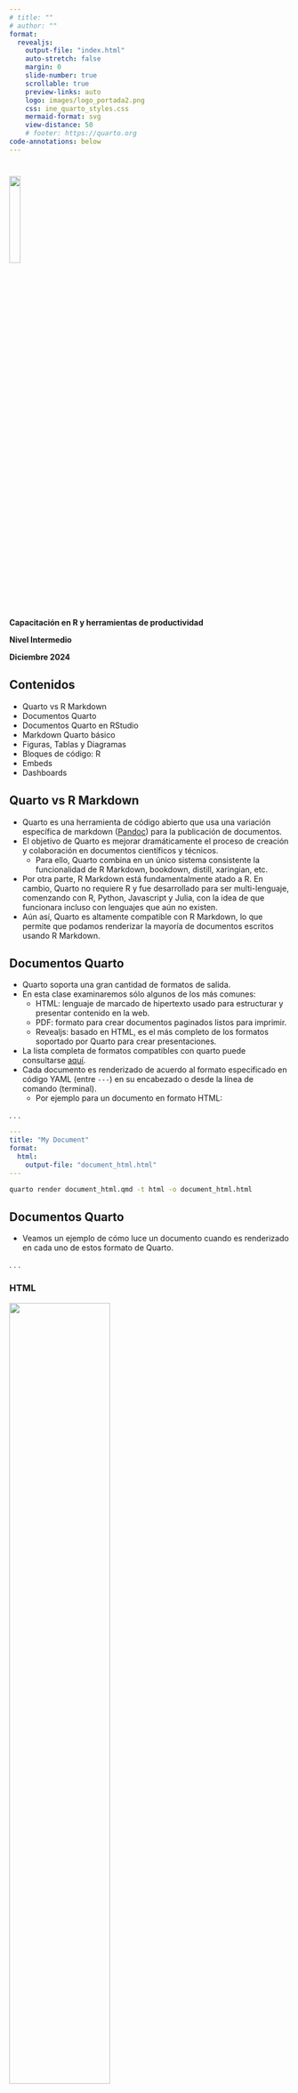 ```yaml
---
# title: ""
# author: ""
format:
  revealjs:
    output-file: "index.html"
    auto-stretch: false
    margin: 0
    slide-number: true
    scrollable: true
    preview-links: auto
    logo: images/logo_portada2.png
    css: ine_quarto_styles.css
    mermaid-format: svg
    view-distance: 50
    # footer: https://quarto.org
code-annotations: below
---
```


# 

```{=html}
<!---
# TODO: this does not work
.linea-superior[]
.linea-inferior[] 
--->
```
```{=html}
<!---
# TODO: this does not work
![](images/logo_portada2.png){.center style="width: 20%;"}   
--->
```

```{=html}
<!---
<img src="images/logo_portada2.png" style="width: 20%"/>  
--->
```
<img src="images/logo_portada2.png" width="20%"/>

[**Capacitación en R y herramientas de productividad**]{.big-par .center-justified}

[**Nivel Intermedio**]{.big-par .center-justified}

[**Diciembre 2024**]{.big-par .center-justified}

## Contenidos
::: {.incremental .small-par}
- Quarto vs R Markdown
- Documentos Quarto
- Documentos Quarto en RStudio
- Markdown Quarto básico
- Figuras, Tablas y Diagramas
- Bloques de código: R
- Embeds
- Dashboards
:::



## Quarto vs R Markdown

::: {.incremental .small-par}
- Quarto es una herramienta de código abierto que usa una variación específica de markdown ([Pandoc](https://pandoc.org)) para la publicación de documentos.
- El objetivo de Quarto es mejorar dramáticamente el proceso de creación y colaboración en documentos científicos y técnicos.
  - Para ello, Quarto combina en un único sistema consistente la funcionalidad de R Markdown, bookdown, distill, xaringian, etc.
- Por otra parte, R Markdown está fundamentalmente atado a R. En cambio, Quarto no requiere R y fue desarrollado para ser multi-lenguaje, comenzando con R, Python, Javascript y Julia, con la idea de que funcionara incluso con lenguajes que aún no existen.
- Aún así, Quarto es altamente compatible con R Markdown, lo que permite que podamos renderizar la mayoría de documentos escritos usando R Markdown. 
:::



## Documentos Quarto

::: {.incremental .small-par}
- Quarto soporta una gran cantidad de formatos de salida.
- En esta clase examinaremos sólo algunos de los más comunes:
  - HTML: lenguaje de marcado de hipertexto usado para estructurar y presentar contenido en la web.
  - PDF: formato para crear documentos paginados listos para imprimir. 
  - Revealjs: basado en HTML, es el más completo de los formatos soportado por Quarto para crear presentaciones.
- La lista completa de formatos compatibles con quarto puede consultarse [aquí](https://quarto.org/docs/output-formats/all-formats.html).
- Cada documento es renderizado de acuerdo al formato especificado en código YAML (entre ```---```) en su encabezado o desde la línea de comando (terminal).
  - Por ejemplo para un documento en formato HTML:
:::

. . .

::: {.small-par}
<div class=custom-code-1>
``` yaml
---
title: "My Document"
format: 
  html:
    output-file: "document_html.html"
---
```
</div>
:::

[]{.small-par}

::: {.small-par}
<div class=custom-code-1>
``` .bash
quarto render document_html.qmd -t html -o document_html.html
```
</div>
:::



## Documentos Quarto

::: {.incremental .small-par}
- Veamos un ejemplo de cómo luce un documento cuando es renderizado en cada uno de estos formato de Quarto. 
:::

. . .

::: {.panel-tabset .small-par}

### HTML

::: {.center}
![](images/example_document_html.png){width="60%"}
:::

### PDF

::: {.center}
![](images/example_document_pdf.png){width="90%"}
:::

### Revealjs

::: {.r-stack fragment-index=0 .center}

![](images/example_document_revealjs_01.png){.fragment .fade-in-then-out width="60%"}

![](images/example_document_revealjs_02.png){.fragment .fade-in-then-out width="60%"}

![](images/example_document_revealjs_03.png){.fragment .fade-in-then-out width="60%"}

:::

:::



## Documentos Quarto

::: {.incremental .small-par}
- Para lograr el resultado anterior, veamos ahora cómo diseñar documentos con los mismos formatos.
  - Aquí sólo nos concentraremos en el formato general de cada documento y más adelante aprenderemos cómo generar sus distintos componentes: código, plots, etc.
  - Además, sólo se muestra una parte de cada documento, pero su versión completa se encuentra en el archivo indicado en el código YAML de cada documento, disponible en el repo de la clase.
:::

. . .

::: {.panel-tabset .small-par}

### HTML

<div class=custom-code-2>
```` r

---
title: "Documento HTML" # <1>
subtitle: "Ejemplo de documento generado en Quarto"
date: today
author: "Capacitación R Intermedio"  # <1>
format:  # <2>
  html:
    output-file: "document_html.html" # <2>
    toc: true # <3>
    toc-depth: 2
    toc-title: Contenido
    number-sections: true  # <3>
    html-math-method: katex # <4>
    # code-line-numbers: true
    # css: styles.css # <4>
---


# Capítulo 1

## Sección 1

```{{r}}
#| echo: true
#| eval: true
#| warning: false
#| code-fold: true

library(tidyverse)
library(ggplot2)

airquality <- airquality %>% 
  mutate(
    wind_kmhr = Wind / 0.6213711922,
    temp_celsius = (Temp - 32)*5/9
  )

ggplot(airquality, aes(temp_celsius, Ozone)) +
  geom_point() + 
  geom_smooth(method = "loess")
```

````
1. Definiciones generales, comunes en múltiples formatos.
2. Se especifica el formato de salida y opcionalmente el nombre del documento que será creado.
3. Algunas opciones comunes para varios formatos: <span style="color:#4758ab;">toc</span> permite agregar una tabla de contenidos (toc) generada automáticamente, con título <span style="color:#4758ab;">toc-title</span>. 
Además <span style="color:#4758ab;">toc-depth</span> determina el número de niveles de secciones que serán mostrados en la toc.
4. Algunas opciones específicas del formato: <span style="color:#4758ab;">html-math-method</span> define el método usado para renderizar ecuaciones LaTeX. <span style="color:#4758ab;">code-line-numbers</span> permite incluir número de línea en bloques de código. Simples modificaciones en la apariencia del documento pueden agregando en un documento <span style="color:#4758ab;">css</span>.
</div>


### PDF

<div class=custom-code-2>
```` r

---
title: "Documento PDF"
subtitle: "Ejemplo de documento generado en Quarto"
date: today
author: "Capacitación R Intermedio"
format:
  pdf: # <1>
    output-file: "document_pdf.pdf"
    toc: true
    toc-depth: 3
    toc-title: Contenido
    number-sections: true
    # lof: true # <2>
    # lot: true # <2>
    documentclass: scrartcl # <3>
    papersize: letter # <4>
    geometry:
      - top=30mm
      - left=20mm # <4>
---


# Capítulo 1

## Sección 1

```{{r}}
#| echo: true
#| eval: true
#| warning: false

library(tidyverse)
library(ggplot2)

airquality <- airquality %>% 
  mutate(
    wind_kmhr = Wind / 0.6213711922,
    temp_celsius = (Temp - 32)*5/9
  )

ggplot(airquality, aes(temp_celsius, Ozone)) +
  geom_point() + 
  geom_smooth(method = "loess")
```

````
1. Algunas opciones específicas del formato: 
2.  <span style="color:#4758ab;">lof</span> y <span style="color:#4758ab;">lot</span> imprimen la lista de figuras y tablas en el documento. 
3.  <span style="color:#4758ab;">documentclass</span> define la clase del documento: las estándar <span style="color:#4758ab;">article</span>,  <span style="color:#4758ab;">report</span>, <span style="color:#4758ab;">book</span> o sus equivalentes KOMA Script <span style="color:#4758ab;">scrartcl</span>, <span style="color:#4758ab;">scrreprt</span>, <span style="color:#4758ab;">scrbook</span>.
4.  <span style="color:#4758ab;">papersize</span> y  <span style="color:#4758ab;">geometry</span> definen el tamaño del documento impreso y los márgenes del mismo.
</div>


### Revealjs

<div class=custom-code-2>
```` r

---
title: "Documento Revealjs"
subtitle: "Ejemplo de documento generado en Quarto"
date: today
author: "Capacitación R Intermedio"
format:
  revealjs: # <1>
    output-file: "document_revealjs.html"  
    margin: 0 # <2>
    slide-number: false # <3>
    scrollable: true # <3>
    logo: images/logo_portada2.png # <4>
    # footer: "ejemplo de footer" # <4>
    css: document_revealjs_styles.css # <5>
---


## Capítulo 1 | Sección 1

```{{r}}
#| echo: true
#| eval: true
#| warning: false
#| code-fold: true

library(tidyverse)
library(ggplot2)

airquality <- airquality %>% 
  mutate(
    wind_kmhr = Wind / 0.6213711922,
    temp_celsius = (Temp - 32)*5/9
  )

ggplot(airquality, aes(temp_celsius, Ozone)) +
  geom_point() + 
  geom_smooth(method = "loess")
```

````
1. Algunas opciones específicas del formato: 
2. <span style="color:#4758ab;">margin</span> fija el factor del tamaño de visualización que debe permanecer vacío alrededor del contenido (por defecto 0.1).
[Otros parámetros](https://quarto.org/docs/presentations/revealjs/advanced.html) que controlan el tamaño y margen de las láminas son: <span style="color:#4758ab;">width</span>, <span style="color:#4758ab;">height</span>, <span style="color:#4758ab;">min-scale</span>, <span style="color:#4758ab;">max-scale</span>. 
3. <span style="color:#4758ab;">slide-number</span> permite incluir o no los números de las láminas y <span style="color:#4758ab;">scrollable</span> permite hacer *scrolling* para mostrar contenido que queda fuera de los márgenes normales de una lámina. 
4. <span style="color:#4758ab;">logo</span> y <span style="color:#4758ab;">footer</span> permiten incluir una imagen y un pie de página al pie de cada lámina.
5. <span style="color:#4758ab;">css</span> permite incluir un archivo con estilos **CSS** personalizados, que pueden mejorar la visualización.
Por ejemplo el archivo document_revealjs_styles.css contiene tres clases **CSS** usadas para: <br> 
  **.reveal .code**: ajustar el tamaño de bloques de código. <br>
  **.reveal .slide-logo**: ajustar el tamaño del logo. <br>
  **.reveal h2**: personalizar un header de nivel 2 que incluya un banner institucional.
</div>

:::



## Documentos Quarto en RStudio

::: {.incremental .small-par}
- RStudio desde su versión v2022.07 incluye soporte para crear, editar y visualizar documentos Quarto.
:::

. . .

::: {.panel-tabset .small-par}

### Crear documentos

::: {.small-par}
* Usando el comando **File : New File : Quarto Document…** podemos crear un nuevo documento Quarto.
:::

::: {.center}
![](images/rstudio_create_document.png){width="60%"}
:::

### Renderizar y previsualizar

::: {.incremental .small-par}
::: {.small-par}
* Cliqueando el botón **Render** de la barra de herramientas, podemos renderizar el documento y previsualizar el output. <br>
  []{.small-par}
  ![](images/rstudio_render.png){width="60%"}
:::
::: {.small-par}
* También es posible renderizar el documento y actualizar la previsualización cada vez que guardemos el documento. <br>
Esto se consigue activando la casilla "Render on Save".
  []{.small-par}
  ![](images/rstudio_render_on_save.png){width="60%"}
:::
::: {.small-par}
* Alternativamente, un documento también puede ser renderizado directamente usando el paquete quarto en una consola R. <br>
  []{.small-par}
  ![](images/rstudio_render_terminal.png){width="60%"}
<!-- ``` r
install.packages("quarto")
quarto::quarto_render("hello.qmd")
``` -->
:::
:::

### Modos: visual y source

::: {.incremental .small-par}
* En RStudio podemos ser el mismo documento en dos modos: **visual** y **source**.
  * En el modo **visual** podemos usar la barra de herramientas para agregar o editar texto en markdown, tablas, figuras, etc.
  * En el modo **source** nos permite editar directamente el código fuente que genera cada componente en un documento Quarto.
  []{.small-par}
  ![](images/rstudio_source_and_visual.png){width="100%"}
:::

:::



## Documentos Quarto | Ejercicio

::: {.small-par}
1) **TODO:** add list of short exercises to edit and render some of the presented docs.
:::



## Markdown Quarto básico

::: {.incremental .small-par}
- Markdown es un formato de texto plano, diseñado para ser fácil de escribir y leer:
- Veamos algunos ejemplos de las sintaxis markdown más comunes usadas en Quarto. 
:::

. . .

::: {.panel-tabset .small-par}

### Formato de texto

::: {.small-par}

+-----------------------------------------+-----------------------------------------+
| Sintaxis Markdown                       | Output                                  |
+=========================================+=========================================+
| ``` markdown                            | *italics*, **bold**, ***bold italics*** |
| *italics*, **bold**, ***bold italics*** |                                         |
| ```                                     |                                         |
+-----------------------------------------+-----------------------------------------+
| ``` markdown                            | superscript^2^ / subscript~2~           |
| superscript^2^ / subscript~2~           |                                         |
| ```                                     |                                         |
+-----------------------------------------+-----------------------------------------+
| ``` markdown                            | ~~strikethrough~~                       |
| ~~strikethrough~~                       |                                         |
| ```                                     |                                         |
+-----------------------------------------+-----------------------------------------+
| ``` markdown                            | `verbatim code`                         |
| `verbatim code`                         |                                         |
| ```                                     |                                         |
+-----------------------------------------+-----------------------------------------+

:::

### Headings {#headings}

::: {.small-par}

+-------------------+-----------------------------------+
| Sintaxis Markdown | Output                            |
+===================+===================================+
| ``` markdown      | # Header 1 {.heading-output}      |
| # Header 1        |                                   |
| ```               |                                   |
+-------------------+-----------------------------------+
| ``` markdown      | ## Header 2 {.heading-output}     |
| ## Header 2       |                                   |
| ```               |                                   |
+-------------------+-----------------------------------+
| ``` markdown      | ### Header 3 {.heading-output}    |
| ### Header 3      |                                   |
| ```               |                                   |
+-------------------+-----------------------------------+
| ``` markdown      | #### Header 4 {.heading-output}   |
| #### Header 4     |                                   |
| ```               |                                   |
+-------------------+-----------------------------------+
| ``` markdown      | ##### Header 5 {.heading-output}  |
| ##### Header 5    |                                   |
| ```               |                                   |
+-------------------+-----------------------------------+
| ``` markdown      | ###### Header 6 {.heading-output} |
| ###### Header 6   |                                   |
| ```               |                                   |
+-------------------+-----------------------------------+

<!-- ```{=html}
<style type="text/css">
.heading-output {
  border-bottom: none;
  margin-top: 0;
  margin-bottom: 0;
}
</style>
``` -->
:::


### Listas

::: {.small-par}

+-----------------------------------+---------------------------------+
| Sintaxis Markdown                 | Output                          |
+===================================+=================================+
| ``` markdown                      |                                 |
| * unordered list                  | * unordered list                |
|     + sub-item 1                  |     + sub-item 1                |
|     + sub-item 2                  |     + sub-item 2                |
|         - sub-sub-item 1          |         - sub-sub-item 1        |
| ```                               |                                 |
+-----------------------------------+---------------------------------+
| ``` markdown                      |                                 |
| *   item 2                        | -   item 2                      |
|                                   |                                 |
|     Continued (indent 4 spaces)   |     Continued (indent 4 spaces) |
| ```                               |                                 |
+-----------------------------------+---------------------------------+
| ``` markdown                      |                                 |
| 1. ordered list                   |  1. ordered list                |
| 2. item 2                         |  2. item 2                      |
|     i) sub-item 1                 |      i) sub-item 1              |
|          A.  sub-sub-item 1       |           A.  sub-sub-item 1    |
| ```                               |                                 |
+-----------------------------------+---------------------------------+
| ``` markdown                      |                                 |
| - [ ] Task 1                      | - [ ] Task 1                    |
| - [x] Task 2                      | - [x] Task 2                    |
| ```                               |                                 |
+-----------------------------------+---------------------------------+
| ``` markdown                      |                                 |
| (@)  A list whose numbering       |  (1) A list whose numbering     |
|                                   |                                 |
| continues after                   |  continues after                |
|                                   |                                 |
| (@)  an interruption              |  (2) an interruption            |
| ```                               |                                 |
+-----------------------------------+---------------------------------+
| ``` markdown                      |                                 |
| ::: {}                            | ::: {}                          |
| 1. A list                         | 1. A list                       |
| :::                               | :::                             |
|                                   |                                 |
| ::: {}                            | ::: {}                          |
| 1. Followed by another list       | 1. Followed by another list     |
| :::                               | :::                             |
| ```                               |                                 |
+-----------------------------------+---------------------------------+
| ``` markdown                      |                                 |
| term                              | term                            |
| : definition                      | : definition                    |
| ```                               |                                 |
+-----------------------------------+---------------------------------+

:::


### Contenido raw

::: {.small-par}
- Contenido raw puede ser incluido directamente sin parseo de Quarto usando el [atributo raw de Pandoc](https://pandoc.org/MANUAL.html#extension-raw_attribute).
Un bloque raw comienza con ` ```{=` seguido por un formato y finaliza con `}`. Por ejemplo, aquí vemos un bloque raw HTML: 
:::

```` markdown
```{=html}
<p align="center"><iframe src="https://quarto.org/" width="500" height="400"></iframe></p>
```
````

```{=html}
<p align="center"><iframe src="https://quarto.org/" width="500" height="400"></iframe></p>
```


### Ecuaciones

::: {.small-par}
- Ecuaciones matemáticas pueden incluirse en modo `inline` usando el delimitador `$` o en modo `display` con el delimitador `$$`. Por ejemplo
:::

+-------------------------------+-----------------------------+
| Sintaxis Markdown             | Output                      |
+===============================+=============================+
| ``` markdown                  |                             |
| método `inline`: $E = mc^{2}$ | método `inline`: $E=mc^{2}$ |
| ```                           |                             |
+-------------------------------+-----------------------------+
| ``` markdown                  |                             |
| método `display`:             | método `display`:           |
|                               |                             |
| $$E = mc^{2}$$                | $$E = mc^{2}$$              |
| ```                           |                             |
+-------------------------------+-----------------------------+


:::


## Figuras, Tablas y Diagramas

::: {.incremental .small-par}
- Quarto además permite incluir de forma sencilla y flexible imágenes, links, tablas y diagramas. Veamos algunos ejemplos.
:::

. . .

::: {.panel-tabset .small-par}

### Links e Imágenes

::: {.small-par}

+--------------------------------------------------------------+--------------------------------------------------------------------------------------------------------+
| Sintaxis Markdown                                            | Output                                                                                                 |
+==============================================================+========================================================================================================+
| ``` markdown                                                 | <https://quarto.org>                                                                                   |
| <https://quarto.org>                                         |                                                                                                        |
| ```                                                          |                                                                                                        |
+--------------------------------------------------------------+--------------------------------------------------------------------------------------------------------+
| ``` markdown                                                 | [Quarto](https://quarto.org)                                                                           |
| [Quarto](https://quarto.org)                                 |                                                                                                        |
| ```                                                          |                                                                                                        |
+--------------------------------------------------------------+--------------------------------------------------------------------------------------------------------+
| ``` markdown                                                 | ![Elefante](images/elephant.png){.lightbox}                                                            |
| ![Elefante](elephant.png){.lightbox}                         |                                                                                                        |
| ```                                                          |                                                                                                        |
+--------------------------------------------------------------+--------------------------------------------------------------------------------------------------------+
| ``` markdown                                                 | [![Elefante](images/elephant.png)](https://quarto.org)                                                 |
| [![Elefante](elephant.png)](https://quarto.org)              |                                                                                                        |
| ```                                                          |                                                                                                        |
+--------------------------------------------------------------+--------------------------------------------------------------------------------------------------------+
| ``` markdown                                                 | [![Elefante](images/elephant.png "Un elefante"){fig-alt="Un elefante."}](https://quarto.org)           |
| [![Elefante](elephant.png "Un elefante")](https://quarto.org)|                                                                                                        |
| ```                                                          |                                                                                                        |
+--------------------------------------------------------------+--------------------------------------------------------------------------------------------------------+
| ``` markdown                                                 | [![](images/elephant.png){fig-alt="Un elefante."}](https://quarto.org)                                 |
| [![](elephant.png){fig-alt="Alt text"}](https://quarto.org)  |                                                                                                        |
| ```                                                          |                                                                                                        |
+--------------------------------------------------------------+--------------------------------------------------------------------------------------------------------+

:::

### Tablas

::: {.small-par}

#### Sintaxis Markdown

``` markdown
| Right | Left | Default | Center |
|------:|:-----|---------|:------:|
|   12  |  12  |    12   |    12  |
|  123  |  123 |   123   |   123  |
|    1  |    1 |     1   |     1  |
```

#### Output

| Right | Left | Default | Center |
|------:|:-----|---------|:------:|
|    12 | 12   | 12      |   12   |
|   123 | 123  | 123     |  123   |
|     1 | 1    | 1       |   1    |

:::


### Diagramas

::: {.small-par}
- Quarto tiene soporte nativo para renderizar diagramas [Mermaid](https://mermaid-js.github.io/mermaid/#/) y [Graphviz](https://graphviz.org/).
Esto nos permite incluir diagramas de flujo, de secuencia, de estado, cartas Gantt, etc. en nuestros documentos.
Por ejemplo, veamos el código para construir un diagrama Mermaid simple y cómo se ve después de renderizar.
:::

```mermaid
%%| mermaid-format: js
flowchart LR
  A[Borde rectangular] --> B(Borde redondeado)
  B --> C{Decisión}
  C --> D[Resultado uno]
  C --> E[Resultado dos]
```

::: {.center}
![](images/diagram_mermaid.png){width="60%"}
:::

:::



## Bloques de código: R

::: {.incremental .small-par}
- Quarto permite renderizar bloques de código de varios lenguajes (por ejemplo R, Python, Julia).
- En particular, para renderizar y ejecutar código R, Quarto usa [Knitr](https://yihui.org/knitr/), al igual que R Markdown.
- Bloques de código serán ejecutados al renderizar si comienzan con <span style="color:#4758ab;">```` ```{r} ```` </span> y terminan con <span style="color:#4758ab;">```` ``` ```` </span>.
- Comportamiento del bloque de código puede ser configurado usando comentarios especiales al comienzo del bloque (por ejemplo: echo, eval).
  - **TODO:** Diferencia con R Markdown.
:::

. . .

::: {.small-par}
<div class=custom-code-1>
```` markdown
```{{r}}
#| warning: false
#| fig-cap: "Temperatura y nivel de ozono."
#| echo: TRUE
#| eval: TRUE

library(tidyverse)
library(ggplot2)

print(dim(airquality))

airquality <- airquality %>% 
  mutate(
    wind_kmhr = Wind / 0.6213711922,
    temp_celsius = (Temp - 32)*5/9
  )

print(names(airquality))

ggplot(airquality, aes(temp_celsius, Ozone)) + 
  geom_point() + 
  geom_smooth(method = "loess")

```
````
</div>
:::

. . .

::: {.small-par}

<!-- @fig-airquality further explores the impact of temperature on ozone level. -->

```r
#| warning: false
#| fig-cap: "Temperatura y nivel de ozono."
#| echo: FALSE
#| eval: TRUE

library(tidyverse)
library(ggplot2)

print(dim(airquality))   # <1>

airquality <- airquality %>% 
  mutate(
    wind_kmhr = Wind / 0.6213711922,
    temp_celsius = (Temp - 32)*5/9
  )

print(names(airquality))   # <2>

ggplot(airquality, aes(temp_celsius, Ozone)) + 
  geom_point() + 
  geom_smooth(method = "loess")

# ggplot(airquality, aes(wind_kmhr, Ozone)) + 
#   geom_point() + 
#   geom_smooth(method = "loess")

```
:::



## Bloques de código: R

::: {.incremental .small-par}
- Un bloque de código también puede incluir **anotaciones interactivas**, que permiten agregar explicaciones a líneas de código.
- Para agregar una anotación:
  - Cada línea anotada debe terminar con un comentario seguido de un espacio y luego un número de anotación encerrado entre <> (por ejemplo # <2>). El número de anotación puede repetirse si la anotación se extiende en múltiples líneas.
  - Una lista numerada debe aparecer inmediatamente después del bloque de código que incluye el contenido de cada anotación. Cada número en la lista corresponde a la(s) línea(s) de código que tiene el mismo número de anotación.
:::

. . .

::: {.small-par}
<div class=custom-code-1>
```` markdown
```{{r}}
#| warning: false
#| fig-cap: "Temperatura y nivel de ozono."
#| echo: TRUE
#| eval: FALSE

library(tidyverse) # <1>
library(ggplot2)

print(dim(airquality))

airquality <- airquality %>%  # <2>
  mutate(
    wind_kmhr = Wind / 0.6213711922,
    temp_celsius = (Temp - 32)*5/9
  )

print(names(airquality))  # <3>

ggplot(airquality, aes(temp_celsius, Ozone)) +   # <4>
  geom_point() + 
  geom_smooth(method = "loess")  # <4>

```
1. Importar paquetes necesarios.
2. Convertir variables a unidades de medidas conocidas.
3. Explorar nombres de columnas en dataset.
4. Generar plot de Ozono versus Temperatura (celsius).
````
</div>
:::



## Bloques de código: R

::: {.small-par}
- En el estilo HTML por defecto las anotaciones se despliegan en una lista debajo del bloque de código, pero este comportamiento es modificable. 
  - Haciendo click en el número de anotación en la lista se destacan las líneas relevantes del código. 
:::

::: {.small-par}

<!-- @fig-airquality further explores the impact of temperature on ozone level. -->

<div class=custom-code-1>
```r
#| warning: false
#| fig-cap: "Temperatura y nivel de ozono."
#| echo: TRUE
#| eval: FALSE

library(tidyverse) # <1>
library(ggplot2)

print(dim(airquality))

airquality <- airquality %>%  # <2>
  mutate(
    wind_kmhr = Wind / 0.6213711922,
    temp_celsius = (Temp - 32)*5/9
  )

print(names(airquality))  # <3>

ggplot(airquality, aes(temp_celsius, Ozone)) +   # <4>
  geom_point() + 
  geom_smooth(method = "loess")  # <4>

```
1. Importar paquetes necesarios.
2. Convertir variables a unidades de medidas conocidas.
3. Explorar nombres de columnas en dataset.
4. Generar plot de Ozono versus Temperatura (celsius).
</div>
:::



## Embeds

::: {.incremental .small-par}
- Podemos incluir el output de otro documento Quarto (<span style="color:#4758ab;">.qmd</span> or <span style="color:#4758ab;">.ipynb</span>) en nuestro documento, usando el comando <span style="color:#4758ab;">embed</span>.
- Para embeber el output de un bloque de código (o una celda de notebook), usamos la ruta al documento y la etiqueta del bloque en el documento.
- Por ejemplo, el documento  <span style="color:#4758ab;">airquality.qmd</span> tiene un bloque de código con etiqueta <span style="color:#4758ab;">fig-ozono-viento</span> y podemos embeber el output de ese bloque usando:
:::

. . .

::: {.small-par}
```.markdown
{{< embed example_embed/airquality.qmd#fig-ozono-temp >}}
```
:::

{{< embed example_embed/airquality.qmd#fig-ozono-temp >}}



## Dashboards

::: {.incremental .small-par}
- Quarto permite crear dashboards interactivos usando R, Python, Julia y Observable. 
- Es posible usar una variedad de componentes, incluyendo [Plotly](https://plotly.com/python/), [Leaflet](https://ipyleaflet.readthedocs.io/en/latest/), Jupyter Widgets, [htmlwidgets](https://www.htmlwidgets.org/); gráficos estáticos (Matplotlib, Seaborn, ggplot2, etc.); datos tabulares; anotaciones de texto, etc.
- Usando Layouts es posible organizar la información en filas y columnas de manera fácil y flexible.
  - Los componentes son redimensionados de forma inteligente para adaptar la visualización al navegador en dispositivos móviles.
- Los dashboards pueden crearse usando cualquier editor de notebook usando Jupyter notebooks (<span style="color:#4758ab;">.ipynb</span>) o documentos markdown (<span style="color:#4758ab;">.qmd</span>).
- Y pueden ser desplegados como páginas web estáticas (sin requerir un servidor) o integrando un backend [Shiny Server](/docs/dashboards/interactivity/shiny-python/index.qmd) para aumentar la interactividad.
:::



## Dashboards

::: {.r-stack fragment-index=0 .center}

![](images/dashboard_example_page_01.png){.fragment .fade-in-then-out width="100%"}

![](images/dashboard_example_page_02.png){.fragment .fade-in-then-out width="100%"}

:::



## Dashboards

::: {.small-par}
* Un dashboard consiste de varios componentes:
1)  **Barra de Navegación**: Icono, título y autor junto con links a páginas (si se define más de una página). <br>
  []{.small-par}
  ![](images/dashboard_example_components_pres_01.png){width="60%"}
:::



## Dashboards

::: {.small-par}
- Un dashboard consiste de varios componentes:
2)  **Páginas, Filas, Columnas, Tabsets**: Páginas, filas y columnas se definen usando headings de markdown (con atributos opcionales que controlan la altura, el ancho, etc). Tabsets permiten divisiones adicionales dentro de una fila o columna. <br>
  []{.small-par}
  ![](images/dashboard_example_components_pres_02.png){width="100%"}
:::



## Dashboards

::: {.small-par}
- Un dashboard consiste de varios componentes:
2)  **Páginas, Filas, Columnas, Tabsets**: Páginas, filas y columnas se definen usando headings de markdown (con atributos opcionales que controlan la altura, el ancho, etc). Tabsets permiten divisiones adicionales dentro de una fila o columna. <br>
  []{.small-par}
  ![](images/dashboard_example_components_pres_03.png){width="100%"}
:::



## Dashboards

::: {.small-par}
- Un dashboard consiste de varios componentes:
3)  **Cards, Sidebars, and Toolbars**: Cards pueden contener plots, visualizaciones de datos y contenido de forma libre. Sidebars y toolbars se usan para presentar inputs en dashboards interactivos.
  []{.small-par}
  ![](images/dashboard_example_components_pres_04.png){width="120%"}
:::



## Dashboards

::: {.small-par}
<div class=custom-code-2>
```` r
---
title: "Ejemplo de Dashboard" # <1>
author: "Capacitación R Intermedio" # <1>
format:  # <1>
  dashboard: # <1>
    logo: images/logo_portada2.png # <1>
    orientation: rows # <2>
--- 

# Page 1 {orientation="rows" scrolling="false"} # <3>

```{{r}}
library(tidyverse)
library(ggplot2)

airquality <- airquality %>% 
  mutate(
    wind_kmhr = Wind / 0.6213711922,
    temp_celsius = (Temp - 32)*5/9
  )
```

## Row {height=5%} # <4>

::: {.card}  # <5>
Análisis de Calidad de Aire en la ciudad de Nueva York. Mayo a Septiembre, 1973.
Referencia: <https://www.rdocumentation.org/packages/datasets/versions/3.6.2/topics/airquality>.
:::  # <5>

## Row {height=35%}

```{{r}}  # <6>
library(DT)
DT::datatable(airquality)
```  # <6>

## Row {height=60% .tabset}  # <7>

```{{r}}
#| title: Ozono versus Temperatura [°C]
ggplot(airquality, aes(temp_celsius, Ozone)) +
  geom_point() + 
  geom_smooth(method = "loess")
```

```{{r}} 
#| title: Ozono versus Viento [km/hr]
ggplot(airquality, aes(wind_kmhr, Ozone)) +
  geom_point() + 
  geom_smooth(method = "loess")
```

```{{r}} 
#| title: Temperatura [°C] versus Viento [km/hr]
ggplot(airquality, aes(wind_kmhr, temp_celsius)) +
  geom_point() + 
  geom_smooth(method = "loess")
```

# Page 2 {orientation="rows" scrolling="true"}

## Row {height=10%}

::: {.card}
Gapminder identifies systematic misconceptions about important global trends and proportions and uses reliable data to develop easy to understand teaching materials to rid people of their misconceptions.
Gapminder is an independent Swedish foundation with no political, religious, or economic affiliations.
Learn more about the Gampminder dataset at <https://www.gapminder.org/data/>.
:::

## Row {height=90%}  # <8>

```{{r}} 
library(gapminder)
library(DT)
DT::datatable(gapminder)
```

```{{r}}
#| fig-width: 10
#| fig-height: 8
paises <- c("Peru", "Bolivia", "Chile")
# etiquetas <- data.frame(nombre_paises = paises, x = c(1975, 1965, 1962), y = c(6, 7, 4))
gapminder %>% 
  filter(country %in% paises) %>% 
  ggplot() +
  aes(x = year, y = lifeExp, color = country) +
  geom_line()
```

````
1.  La barra de navegación se pobla con el título (<span style="color:#4758ab;">title</span>) y el autor (<span style="color:#4758ab;">author</span>), tal como en otros formatos de documentos (html, pdf, etc). También puede incluirse un <span style="color:#4758ab;">logo</span>.
2.  Por defecto, las páginas de un dashboard se ordenan primero por filas y luego por columns. Pero esto puede invertirse específicando la opción <span style="color:#4758ab;">orientation: columns</span>.
3.  Páginas son creadas usando headings de nivel 1 antes de definir Filas y Columnas. El texto del heading se usará para vincular la página a la barra de navegación.
4.  Las Filas y Columnas se definen usando headings de nivel 2. En esta página definimos tres filas y especificamos su tamaño relativo usando la opción <span style="color:#4758ab;">height</span>.
5.  Las Tarjetas (Cards) pueden tener contenido markdown arbitrario usando la opción <span style="color:#4758ab;">.card</span>.
6.  Los Bloques de Código también se presentan como Tarjetas que viven dentro de las Filas y Columnas. Las tarjetas tienen un título opcional, que se especifica usando la opción <span style="color:#4758ab;">title</span>.
7.  La tercera fila de la primera página incluye <span style="color:#4758ab;">tabsets</span>, que permiten tener múltiples vistas de contenido.
8.  La segunda fila de la segunda página incluye dos bloques de código, que son automáticamente separados en dos tarjetas adyacentes.
</div>
:::



## Dashboards | Ejercicio

::: {.small-par}
1)  Trabajaremos en una copia del mismo dashboard que hemos visto en las láminas anteriores y usaremos el dataset **gapminder**.
    - Cree una copia del archivo **dashboard_example.qmd** y llámela **dashboard_example_ejercicio.qmd**.
2)  Agregue al dashboard una tercera página llamada **Ejercicio**, que tenga dos columnas.
    - Recuerda especificar la orientación adecuada en la página.
3)  En la primera columna (izquierda), muestre una tabla que contenga la expectativa de vida (columna **lifeExp**) y el GDP per cápita (columna **gdpPercap**) sólo de Chile, Argentina y Brasil, en todo el rango de tiempo disponible.
4)  En la segunda columna (derecha), cree dos tabsets.
    - El primer tabset debería mostrar un gráfico de la expectativa de vida en el tiempo, para los tres países.
    - El segundo tabset debería mostrar un gráfico de la evolución en el tiempo del GDP per cápita en cada país. 
:::
